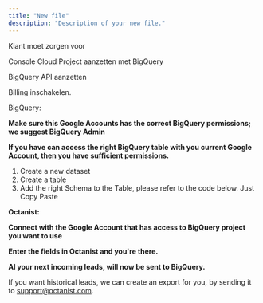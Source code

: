 ```yaml
---
title: "New file"
description: "Description of your new file."
---
```


Klant moet zorgen voor

Console Cloud Project aanzetten met BigQuery

BigQuery API aanzetten 

Billing inschakelen.

BigQuery:

**Make sure this Google Accounts has the correct BigQuery permissions; we suggest BigQuery Admin**

**If you have can access the right BigQuery table with you current Google Account, then you have sufficient permissions.**

1. Create a new dataset
2. Create a table
3. Add the right Schema to the Table, please refer to the code below. Just Copy Paste

**Octanist:**

**Connect with the Google Account that has access to BigQuery project you want to use**

**Enter the fields in Octanist and you're there.**

**Al your next incoming leads, will now be sent to BigQuery.**

If you want historical leads, we can create an export for you, by sending it to support@octanist.com.